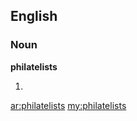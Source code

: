 ==English==

===Noun===
'''philatelists'''

# {{plural of|[[philatelist]]}}

[[ar:philatelists]]
[[my:philatelists]]
